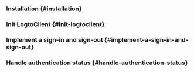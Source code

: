 
<GuideTip />

### Installation \{#installation}

<AddSdk />

### Init LogtoClient \{#init-logtoclient}

<InitClient />

### Implement a sign-in and sign-out \{#implement-a-sign-in-and-sign-out}

<ImplementSignInAndSignOut />

### Handle authentication status \{#handle-authentication-status}

<HandleAuthenticationStatus />

<Checkpoint />
